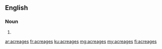 ==English==

===Noun===
{{head|en|plural}}

# {{plural of|acreage|lang=en}}

[[ar:acreages]]
[[fr:acreages]]
[[ku:acreages]]
[[mg:acreages]]
[[my:acreages]]
[[fi:acreages]]